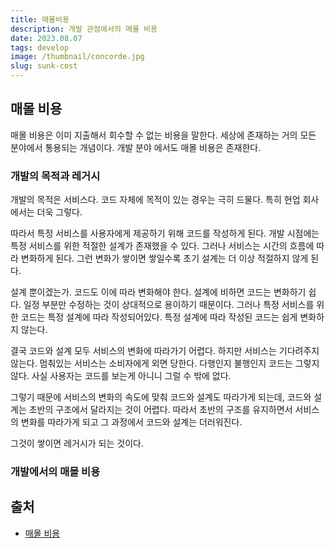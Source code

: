 ```yaml
---
title: 매몰비용
description: 개발 관점에서의 매몰 비용
date: 2023.08.07
tags: develop
image: /thumbnail/concorde.jpg
slug: sunk-cost
---
```


## 매몰 비용

매몰 비용은 이미 지출해서 회수할 수 없는 비용을 말한다.
세상에 존재하는 거의 모든 분야에서 통용되는 개념이다.
개발 분야 에서도 매몰 비용은 존재한다.

### 개발의 목적과 레거시

개발의 목적은 서비스다.
코드 자체에 목적이 있는 경우는 극히 드물다.
특히 현업 회사에서는 더욱 그렇다.

따라서 특정 서비스를 사용자에게 제공하기 위해 코드를 작성하게 된다.
개발 시점에는 특정 서비스를 위한 적절한 설계가 존재했을 수 있다.
그러나 서비스는 시간의 흐름에 따라 변화하게 된다.
그런 변화가 쌓이면 쌓일수록 초기 설계는 더 이상 적절하지 않게 된다.

설계 뿐이겠는가.
코드도 이에 따라 변화해야 한다.
설계에 비하면 코드는 변화하기 쉽다.
일정 부분만 수정하는 것이 상대적으로 용이하기 때문이다.
그러나 특정 서비스를 위한 코드는 특정 설계에 따라 작성되어있다.
특정 설계에 따라 작성된 코드는 쉽게 변화하지 않는다.

결국 코드와 설계 모두 서비스의 변화에 따라가기 어렵다.
하지만 서비스는 기다려주지 않는다.
멈춰있는 서비스는 소비자에게 외면 당한다.
다행인지 불행인지 코드는 그렇지 않다.
사실 사용자는 코드를 보는게 아니니 그럴 수 밖에 없다.

그렇기 때문에 서비스의 변화의 속도에 맞춰 코드와 설계도 따라가게 되는데, 코드와 설계는 초반의 구조에서 달라지는 것이 어렵다.
따라서 초반의 구조를 유지하면서 서비스의 변화를 따라가게 되고 그 과정에서 코드와 설계는 더러워진다.

그것이 쌓이면 레거시가 되는 것이다.

### 개발에서의 매몰 비용

## 출처

- [매몰 비용](https://ko.wikipedia.org/wiki/%EB%A7%A4%EB%AA%B0_%EB%B9%84%EC%9A%A9)
